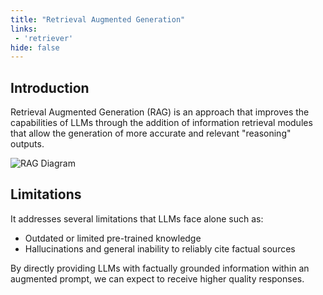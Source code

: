 ```yaml
---
title: "Retrieval Augmented Generation"
links:
 - 'retriever'
hide: false
---
```


## Introduction

Retrieval Augmented Generation (RAG) is an approach that improves the capabilities of LLMs through the addition of information retrieval modules that allow the generation of more accurate and relevant "reasoning" outputs. 

![RAG Diagram](/images/2QEYdCD9An.png)

## Limitations

It addresses several limitations that LLMs face alone such as:
- Outdated or limited pre-trained knowledge
- Hallucinations and general inability to reliably cite factual sources

By directly providing LLMs with factually grounded information within an augmented prompt, we can expect to receive higher quality responses. 